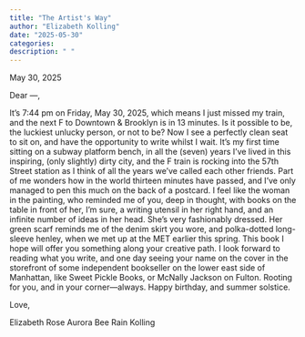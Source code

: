 ```yaml
---
title: "The Artist's Way"
author: "Elizabeth Kolling"
date: "2025-05-30"
categories:
description: " "
---
```


May 30, 2025

Dear —, 

It’s 7:44 pm on Friday, May 30, 2025, which means I just missed my train, and the next F to Downtown & Brooklyn is in 13 minutes. Is it possible to be, the luckiest unlucky person, or not to be? Now I see a perfectly clean seat to sit on, and have the opportunity to write whilst I wait. It’s my first time sitting on a subway platform bench, in all the (seven) years I’ve lived in this inspiring, (only slightly) dirty city, and the F train is rocking into the 57th Street station as I think of all the years we’ve called each other friends. Part of me wonders how in the world thirteen minutes have passed, and I’ve only managed to pen this much on the back of a postcard. I feel like the woman in the painting, who reminded me of you, deep in thought, with books on the table in front of her, I’m sure, a writing utensil in her right hand, and an infinite number of ideas in her head. She’s very fashionably dressed. Her green scarf reminds me of the denim skirt you wore, and polka-dotted long-sleeve henley, when we met up at the MET earlier this spring. This book I hope will offer you something along your creative path. I look forward to reading what you write, and one day seeing your name on the cover in the storefront of some independent bookseller on the lower east side of Manhattan, like Sweet Pickle Books, or McNally Jackson on Fulton. Rooting for you, and in your corner—always. Happy birthday, and summer solstice.  

Love, 

Elizabeth Rose Aurora Bee Rain Kolling

